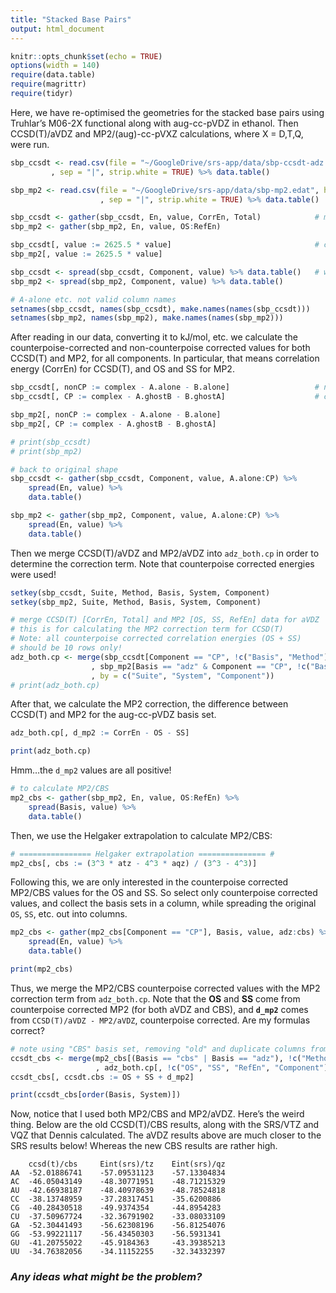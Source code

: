 ```yaml
---
title: "Stacked Base Pairs"
output: html_document
---
```


```r
knitr::opts_chunk$set(echo = TRUE)
options(width = 140)
require(data.table)
require(magrittr)
require(tidyr)
```

Here, we have re-optimised the geometries for the stacked base pairs using Truhlar's M06-2X functional along with aug-cc-pVDZ in ethanol. Then CCSD(T)/aVDZ and MP2/(aug)-cc-pVXZ calculations, where X = D,T,Q, were run.

```r
sbp_ccsdt <- read.csv(file = "~/GoogleDrive/srs-app/data/sbp-ccsdt-adz.edat", header = TRUE
         , sep = "|", strip.white = TRUE) %>% data.table()

sbp_mp2 <- read.csv(file = "~/GoogleDrive/srs-app/data/sbp-mp2.edat", header = TRUE
                    , sep = "|", strip.white = TRUE) %>% data.table()

sbp_ccsdt <- gather(sbp_ccsdt, En, value, CorrEn, Total)            # make super long
sbp_mp2 <- gather(sbp_mp2, En, value, OS:RefEn)

sbp_ccsdt[, value := 2625.5 * value]                                # convert to kJ/mol
sbp_mp2[, value := 2625.5 * value]  

sbp_ccsdt <- spread(sbp_ccsdt, Component, value) %>% data.table()   # widen by Component
sbp_mp2 <- spread(sbp_mp2, Component, value) %>% data.table()

# A-alone etc. not valid column names
setnames(sbp_ccsdt, names(sbp_ccsdt), make.names(names(sbp_ccsdt)))
setnames(sbp_mp2, names(sbp_mp2), make.names(names(sbp_mp2)))
```


After reading in our data, converting it to kJ/mol, etc. we calculate the counterpoise-corrected and non-counterpoise corrected values for both CCSD(T) and MP2, for all components. In particular, that means correlation energy (CorrEn) for CCSD(T), and OS and SS for MP2. 

```r
sbp_ccsdt[, nonCP := complex - A.alone - B.alone]                   # non-counterpoise corrected
sbp_ccsdt[, CP := complex - A.ghostB - B.ghostA]                    # counterpoise corrected

sbp_mp2[, nonCP := complex - A.alone - B.alone]
sbp_mp2[, CP := complex - A.ghostB - B.ghostA]

# print(sbp_ccsdt)
# print(sbp_mp2)
```


```r
# back to original shape
sbp_ccsdt <- gather(sbp_ccsdt, Component, value, A.alone:CP) %>%
    spread(En, value) %>%
    data.table()

sbp_mp2 <- gather(sbp_mp2, Component, value, A.alone:CP) %>%
    spread(En, value) %>%
    data.table()
```

Then we merge CCSD(T)/aVDZ and MP2/aVDZ into `adz_both.cp` in order to determine the correction term. Note that counterpoise corrected energies were used!
```r
setkey(sbp_ccsdt, Suite, Method, Basis, System, Component)
setkey(sbp_mp2, Suite, Method, Basis, System, Component)

# merge CCSD(T) [CorrEn, Total] and MP2 [OS, SS, RefEn] data for aVDZ
# this is for calculating the MP2 correction term for CCSD(T)
# Note: all counterpoise corrected correlation energies (OS + SS)
# should be 10 rows only!
adz_both.cp <- merge(sbp_ccsdt[Component == "CP", !c("Basis", "Method"), with = F]
                  , sbp_mp2[Basis == "adz" & Component == "CP", !c("Basis", "Method"), with = F]
                  , by = c("Suite", "System", "Component"))
# print(adz_both.cp)
```

After that, we calculate the MP2 correction, the difference between CCSD(T) and MP2 for the aug-cc-pVDZ basis set.

```r
adz_both.cp[, d_mp2 := CorrEn - OS - SS]

print(adz_both.cp)
```
Hmm...the `d_mp2` values are all positive!

```r

# to calculate MP2/CBS
mp2_cbs <- gather(sbp_mp2, En, value, OS:RefEn) %>%
    spread(Basis, value) %>%
    data.table()
```

Then, we use the Helgaker extrapolation to calculate MP2/CBS:
```r
# ================ Helgaker extrapolation =============== #
mp2_cbs[, cbs := (3^3 * atz - 4^3 * aqz) / (3^3 - 4^3)]
```

Following this, we are only interested in the counterpoise corrected MP2/CBS values for the OS and SS. So select only counterpoise corrected values, and collect the basis sets in a column, while spreading the original `OS`, `SS`, etc. out into columns.

```r
mp2_cbs <- gather(mp2_cbs[Component == "CP"], Basis, value, adz:cbs) %>%
    spread(En, value) %>%
    data.table()

print(mp2_cbs)
```

Thus, we merge the MP2/CBS counterpoise corrected values with the MP2 correction term from `adz_both.cp`. Note that the **OS** and **SS** come from counterpoise corrected MP2 (for both aVDZ and CBS), and **`d_mp2`** comes from `CCSD(T)/aVDZ - MP2/aVDZ`, counterpoise corrected. Are my formulas correct?

```r
# note using "CBS" basis set, removing "old" and duplicate columns from adz_both.cp
ccsdt_cbs <- merge(mp2_cbs[(Basis == "cbs" | Basis == "adz"), !c("Method", "Component"), with = F]
                   , adz_both.cp[, !c("OS", "SS", "RefEn", "Component"), with = F], by = c("Suite", "System"))
ccsdt_cbs[, ccsdt.cbs := OS + SS + d_mp2]

print(ccsdt_cbs[order(Basis, System)])
```

Now, notice that I used both MP2/CBS and MP2/aVDZ. Here's the weird thing. Below are the old CCSD(T)/CBS results, along with the SRS/VTZ and VQZ that Dennis calculated. The aVDZ results above are much closer to the SRS results below! Whereas the new CBS results are rather high.

```
	ccsd(t)/cbs 	Eint(srs)/tz	Eint(srs)/qz
AA	-52.01886741	-57.09531123	-57.13304834
AC	-46.05043149	-48.30771951	-48.71215329
AU	-42.66938187	-48.40978639	-48.78524818
CC	-38.13748959	-37.28317451	-35.6200886
CG	-40.28430518	-49.9374354	    -44.8954283
CU	-37.50967724	-32.36791902	-33.08033109
GA	-52.30441493	-56.62308196	-56.81254076
GG	-53.99221117	-56.43450303	-56.5931341
GU	-41.20755022	-45.9184363	    -43.39385213
UU	-34.76382056	-34.11152255	-32.34332397
```

### _Any ideas what might be the problem?_